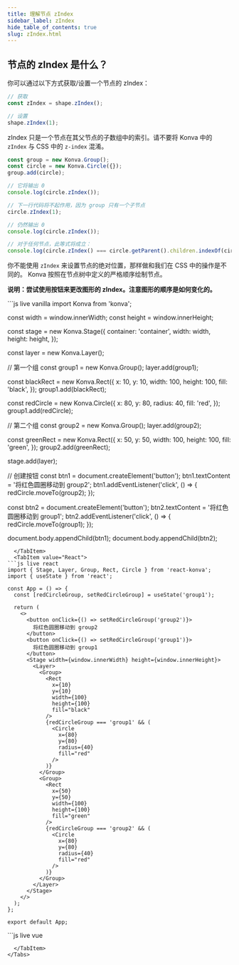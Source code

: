 ```yaml
---
title: 理解节点 zIndex
sidebar_label: zIndex
hide_table_of_contents: true
slug: zIndex.html
---
```


## 节点的 zIndex 是什么？

你可以通过以下方式获取/设置一个节点的 zIndex：

```javascript
// 获取
const zIndex = shape.zIndex();

// 设置
shape.zIndex(1);
```

zIndex 只是一个节点在其父节点的子数组中的索引。请不要将 Konva 中的 `zIndex` 与 CSS 中的 `z-index` 混淆。

```javascript
const group = new Konva.Group();
const circle = new Konva.Circle({});
group.add(circle);

// 它将输出 0
console.log(circle.zIndex());

// 下一行代码将不起作用，因为 group 只有一个子节点
circle.zIndex(1);

// 仍然输出 0
console.log(circle.zIndex());

// 对于任何节点，此等式将成立：
console.log(circle.zIndex() === circle.getParent().children.indexOf(circle));
```

你不能使用 `zIndex` 来设置节点的绝对位置，那样做和我们在 CSS 中的操作是不同的。
Konva 按照在节点树中定义的严格顺序绘制节点。

**说明：尝试使用按钮来更改图形的 zIndex。注意图形的顺序是如何变化的。**


<Tabs>
  <TabItem value="Vanilla" default>
```js live vanilla
import Konva from 'konva';

const width = window.innerWidth;
const height = window.innerHeight;

const stage = new Konva.Stage({
container: 'container',
width: width,
height: height,
});

const layer = new Konva.Layer();

// 第一个组
const group1 = new Konva.Group();
layer.add(group1);

const blackRect = new Konva.Rect({
x: 10,
y: 10,
width: 100,
height: 100,
fill: 'black',
});
group1.add(blackRect);

const redCircle = new Konva.Circle({
x: 80,
y: 80,
radius: 40,
fill: 'red',
});
group1.add(redCircle);

// 第二个组
const group2 = new Konva.Group();
layer.add(group2);

const greenRect = new Konva.Rect({
x: 50,
y: 50,
width: 100,
height: 100,
fill: 'green',
});
group2.add(greenRect);

stage.add(layer);

// 创建按钮
const btn1 = document.createElement('button');
btn1.textContent = '将红色圆圈移动到 group2';
btn1.addEventListener('click', () => {
redCircle.moveTo(group2);
});

const btn2 = document.createElement('button');
btn2.textContent = '将红色圆圈移动到 group1';
btn2.addEventListener('click', () => {
redCircle.moveTo(group1);
});

document.body.appendChild(btn1);
document.body.appendChild(btn2);

````
  </TabItem>
  <TabItem value="React">
```js live react
import { Stage, Layer, Group, Rect, Circle } from 'react-konva';
import { useState } from 'react';

const App = () => {
  const [redCircleGroup, setRedCircleGroup] = useState('group1');

  return (
    <>
      <button onClick={() => setRedCircleGroup('group2')}>
        将红色圆圈移动到 group2
      </button>
      <button onClick={() => setRedCircleGroup('group1')}>
        将红色圆圈移动到 group1
      </button>
      <Stage width={window.innerWidth} height={window.innerHeight}>
        <Layer>
          <Group>
            <Rect
              x={10}
              y={10}
              width={100}
              height={100}
              fill="black"
            />
            {redCircleGroup === 'group1' && (
              <Circle
                x={80}
                y={80}
                radius={40}
                fill="red"
              />
            )}
          </Group>
          <Group>
            <Rect
              x={50}
              y={50}
              width={100}
              height={100}
              fill="green"
            />
            {redCircleGroup === 'group2' && (
              <Circle
                x={80}
                y={80}
                radius={40}
                fill="red"
              />
            )}
          </Group>
        </Layer>
      </Stage>
    </>
  );
};

export default App;
````

  </TabItem>
  <TabItem value="Vue">
```js live vue
<template>
  <div>
    <button @click="moveToGroup2">将红色圆圈移动到 group2</button>
    <button @click="moveToGroup1">将红色圆圈移动到 group1</button>
    <v-stage :config="stageSize">
      <v-layer>
        <v-group>
          <v-rect :config="blackRectConfig" />
          <v-circle v-if="redCircleGroup === 'group1'" :config="redCircleConfig" />
        </v-group>
        <v-group>
          <v-rect :config="greenRectConfig" />
          <v-circle v-if="redCircleGroup === 'group2'" :config="redCircleConfig" />
        </v-group>
      </v-layer>
    </v-stage>
  </div>
</template>

<script setup>
import { ref } from 'vue';

const stageSize = {
  width: window.innerWidth,
  height: window.innerHeight
};

const redCircleGroup = ref('group1');

const blackRectConfig = {
  x: 10,
  y: 10,
  width: 100,
  height: 100,
  fill: 'black'
};

const greenRectConfig = {
  x: 50,
  y: 50,
  width: 100,
  height: 100,
  fill: 'green'
};

const redCircleConfig = {
  x: 80,
  y: 80,
  radius: 40,
  fill: 'red'
};

const moveToGroup2 = () => {
  redCircleGroup.value = 'group2';
};

const moveToGroup1 = () => {
  redCircleGroup.value = 'group1';
};
</script>

```
  </TabItem>
</Tabs>
```